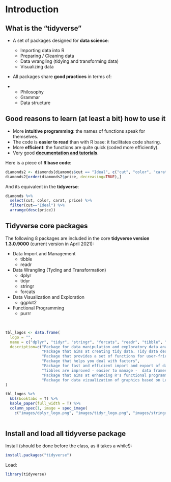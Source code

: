 # Introduction

## What is the "tidyverse"

* A set of packages designed for **data science**:

  * Importing data into R
  * Preparing / Cleaning data
  * Data wrangling (tidying and transforming data)
  * Visualizing data


* All packages share **good practices** in terms of: 
* 
  * Philosophy
  * Grammar
  * Data structure
  
  
## Good reasons to learn (at least a bit) how to use it

* More **intuitive programming**: the names of functions speak for themselves.
* The code is **easier to read** than with R base: it facilitates code sharing.
* More **efficient**: the functions are quite quick (coded more efficiently).
* Very good [**documentation and tutorials**](https://www.tidyverse.org/learn/).

Here is a piece of **R base code**:

```r
diamonds2 <- diamonds[diamonds$cut == "Ideal", c("cut", "color", "carat", "price")]
diamonds2[order(diamonds2$price, decreasing=TRUE),]
```

And its equivalent in the **tidyverse**:

```r
diamonds %>% 
  select(cut, color, carat, price) %>%
  filter(cut=="Ideal") %>%
  arrange(desc(price))
```


## Tidyverse core packages

The following 8 packages are included in the core **tidyverse version 1.3.0.9000** (current version in April 2021):

* Data Import and Management
  * tibble
  * readr 
  
* Data Wrangling (Tyding and Transformation)
  * dplyr
  * tidyr 
  * stringr
  * forcats


* Data Visualization and Exploration
  * ggplot2


* Functional Programming
  * purrr
  


<br>

```r

tbl_logos <- data.frame(
  logo = "",
  name = c("dplyr", "tidyr", "stringr", "forcats", "readr", "tibble", "purrr", "ggplot2"),
  description=c("Package for data manipulation and exploratory data analysis.", 
                "Package that aims at creating tidy data. Tidy data describe a standard way of storing data.",
                "Package that provides a set of functions for user-friendly string manipulation.",
                "Package that helps you deal with factors", 
                "Package for fast and efficient import and export of data.", 
                "Tibbles are improved - easier to manage -  data frames.", 
                "Package that aims at enhancing R's functional programming toolkit. It provides a set of tools for working with functions and vectors.", 
                "Package for data vizualization of graphics based on Leland Wilkinson's' Grammar of Graphics: graphics are built one layer at a time.")
)

tbl_logos %>%
  kbl(booktabs = T) %>%
  kable_paper(full_width = T) %>%
  column_spec(1, image = spec_image(
    c("images/dplyr_logo.png", "images/tidyr_logo.png", "images/stringr_logo.png", "images/forcats_logo.png", "images/readr_logo.png", "images/tibble_logo.png", "images/purrr_logo.png", "images/ggplot2_logo.png"), width=380, height=270))
    
```


## Install and load all tidyverse package

Install (should be done before the class, as it takes a while!):

```r
install.packages("tidyverse")
```

Load:

```r
library(tidyverse)
```

  
  
